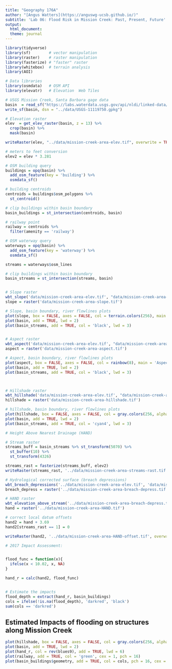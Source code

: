 ```yaml
---
title: "Geography 176A"
author: "[Angus Watters](https://anguswg-ucsb.github.io/)"
subtitle: 'Lab 06: Flood Risk in Mission Creek: Past, Present, Future'
output:
  html_document:
  theme: journal
---
```


```r
library(tidyverse)
library(sf)        # vector manipulation
library(raster)    # raster manipulation
library(fasterize) # "faster" raster
library(whitebox)  # terrain analysis
library(AOI)

# Data libraries
library(osmdata)   # OSM API
library(elevatr)   # Elevation  Web Tiles

# USGS Mission Creek, Santa Barbara gage data
basin  = read_sf("https://labs.waterdata.usgs.gov/api/nldi/linked-data/nwissite/USGS-11119750/basin/")
write_sf(basin, dsn = "../data/USGS-11119750.gpkg")
```

```r
# Elevation raster
elev  = get_elev_raster(basin, z = 13) %>%
  crop(basin) %>%
  mask(basin)

writeRaster(elev, "../data/mission-creek-area-elev.tif", overwrite = TRUE)

# meters to feet conversion
elev2 = elev * 3.281

# OSM building query
buildings = opq(basin) %>%
  add_osm_feature(key = 'building') %>%
  osmdata_sf()

# building centroids
centroids = buildings$osm_polygons %>%
  st_centroid()

# clip buildings within basin boundary
basin_buildings = st_intersection(centroids, basin)

# railway point
railway = centroids %>%
  filter(amenity == 'railway')

# OSM waterway query
waterways = opq(basin) %>%
  add_osm_feature(key = 'waterway') %>%
  osmdata_sf()

streams = waterways$osm_lines

# clip buildings within basin boundary
basin_streams = st_intersection(streams, basin)


# Slope raster
wbt_slope('data/mission-creek-area-elev.tif', "data/mission-creek-area-slope.tif")
slope = raster('data/mission-creek-area-slope.tif')

# Slope, basin boundary, river flowlines plots
plot(slope, box = FALSE, axes = FALSE, col = terrain.colors(256), main = "Slope")
plot(basin, add = TRUE, lwd = 2)
plot(basin_streams, add = TRUE, col = 'black', lwd = 3)


# Aspect raster
wbt_aspect('data/mission-creek-area-elev.tif', "data/mission-creek-area-aspect.tif")
aspect = raster('data/mission-creek-area-aspect.tif')

# Aspect, basin boundary, river flowlines plots
plot(aspect, box = FALSE, axes = FALSE, col = rainbow(8), main = 'Aspect')
plot(basin, add = TRUE, lwd = 2)
plot(basin_streams, add = TRUE, col = 'black', lwd = 3)



# Hillshade raster
wbt_hillshade('data/mission-creek-area-elev.tif', "data/mission-creek-area-hillshade.tif")
hillshade = raster('data/mission-creek-area-hillshade.tif')

# hillshade, basin boundary, river flowlines plots
plot(hillshade, box = FALSE, axes = FALSE, col = gray.colors(256, alpha = .5), legend = FALSE, main = 'Hillshade')
plot(basin, add = TRUE, lwd = 2)
plot(basin_streams, add = TRUE, col = 'cyan4', lwd = 3)

# Height Above Nearest Drainage (HAND)

# Stream raster
streams_buff = basin_streams %>% st_transform(5070) %>%
  st_buffer(10) %>%
  st_transform(4326)

streams_rast = fasterize(streams_buff, elev2)
writeRaster(streams_rast, '../data/mission-creek-area-streams-rast.tif', overwrite = TRUE)

# Hydrological corrected surface (breach depressions)
wbt_breach_depressions('../data/mission-creek-area-elev.tif', 'data/mission-creek-area-breach-depress.tif')
breach_depress = raster('../data/mission-creek-area-breach-depress.tif')

# HAND raster
wbt_elevation_above_stream('../data/mission-creek-area-breach-depress.tif', '../data/mission-creek-area-streams-rast.tif', '../data/mission-creek-area-HAND.tif')
hand = raster('../data/mission-creek-area-HAND.tif')

# correct local datum offsets
hand2 = hand + 3.69
hand2[streams_rast == 1] = 0

writeRaster(hand2, '../data/mission-creek-area-HAND-offset.tif', overwrite = TRUE)

# 2017 Impact Assessment:


flood_func = function(x){
  ifelse(x < 10.02, x, NA)
}

hand_r = calc(hand2, flood_func)


# Estimate the impacts
flood_depth = extract(hand_r, basin_buildings)
cols = ifelse(!is.na(flood_depth), 'darkred', 'black')
sum(cols == 'darkred')
```
## Estimated Impacts of flooding on structures along Mission Creek
```r
plot(hillshade, box = FALSE, axes = FALSE, col = gray.colors(256, alpha = .5), legend = FALSE, main = 'Hillshade')
plot(basin, add = TRUE, lwd = 2)
plot(hand_r, col = rev(blues9), add = TRUE, lwd = 6)
plot(railway, add = TRUE, col = 'green', cex = 1, pch = 16)
plot(basin_buildings$geometry, add = TRUE, col = cols, pch = 16, cex = 0.08)

```


















